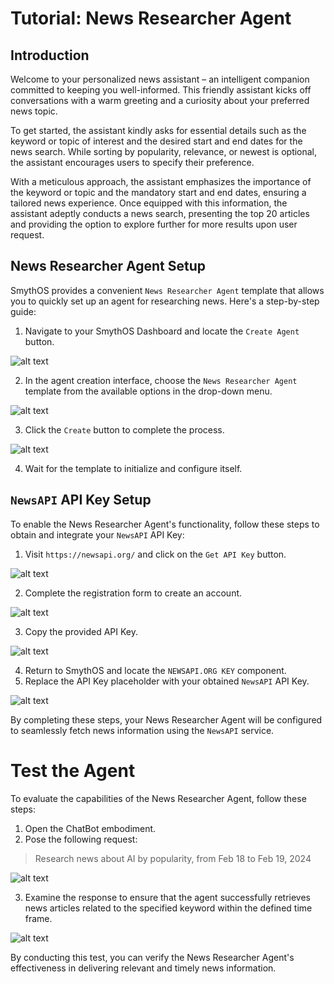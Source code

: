    
# Tutorial: News Researcher Agent

<Youtube videoId="SgJCK41SzJg" title="SmythOS - News Researcher Agent" />

## Introduction

Welcome to your personalized news assistant – an intelligent companion committed to keeping you well-informed. This friendly assistant kicks off conversations with a warm greeting and a curiosity about your preferred news topic.

To get started, the assistant kindly asks for essential details such as the keyword or topic of interest and the desired start and end dates for the news search. While sorting by popularity, relevance, or newest is optional, the assistant encourages users to specify their preference.

With a meticulous approach, the assistant emphasizes the importance of the keyword or topic and the mandatory start and end dates, ensuring a tailored news experience. Once equipped with this information, the assistant adeptly conducts a news search, presenting the top 20 articles and providing the option to explore further for more results upon user request.

## News Researcher Agent Setup

SmythOS provides a convenient `News Researcher Agent` template that allows you to quickly set up an agent for researching news. Here's a step-by-step guide:

1. Navigate to your SmythOS Dashboard and locate the `Create Agent` button.

<Image src="/img/news_research_agent/setup1.png" alt="alt text" />

2. In the agent creation interface, choose the `News Researcher Agent` template from the available options in the drop-down menu.

<Image src="/img/news_research_agent/setup2.png" alt="alt text" />

3. Click the `Create` button to complete the process.

<Image src="/img/news_research_agent/setup3.png" alt="alt text" />

4. Wait for the template to initialize and configure itself.

## `NewsAPI` API Key Setup

To enable the News Researcher Agent's functionality, follow these steps to obtain and integrate your `NewsAPI` API Key:

1. Visit `https://newsapi.org/` and click on the `Get API Key` button.

<Image src="/img/news_research_agent/setup4.png" alt="alt text" />

2. Complete the registration form to create an account.

<Image src="/img/news_research_agent/setup5.png" alt="alt text" />

3. Copy the provided API Key.

<Image src="/img/news_research_agent/setup6.png" alt="alt text" />
  
4. Return to SmythOS and locate the `NEWSAPI.ORG KEY` component.
5. Replace the API Key placeholder with your obtained `NewsAPI` API Key.

<Image src="/img/news_research_agent/setup7.png" alt="alt text" />

By completing these steps, your News Researcher Agent will be configured to seamlessly fetch news information using the `NewsAPI` service.

# Test the Agent

To evaluate the capabilities of the News Researcher Agent, follow these steps:

1. Open the ChatBot embodiment.
2. Pose the following request:

> Research news about AI by popularity, from Feb 18 to Feb 19, 2024

<Image src="/img/news_research_agent/setup8.png" alt="alt text" />

3. Examine the response to ensure that the agent successfully retrieves news articles related to the specified keyword within the defined time frame.

<Image src="/img/news_research_agent/setup9.png" alt="alt text" />

By conducting this test, you can verify the News Researcher Agent's effectiveness in delivering relevant and timely news information.


